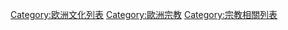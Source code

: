 [[Category:欧洲文化列表|Category:欧洲文化列表]]
[[Category:歐洲宗教|Category:歐洲宗教]]
[[Category:宗教相關列表|Category:宗教相關列表]]